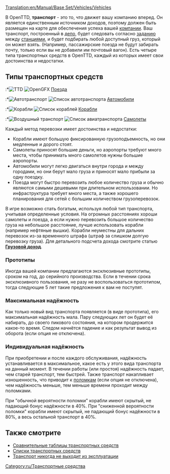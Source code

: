 [[Translation:en/Manual/Base Set/Vehicles/Vehicles]]
{{ru/Оглавление}}

В OpenTTD, '''транспорт''' - это то, что движет вашу компанию вперед. Он является единственным источником доходов, поэтому должен быть размещен на карте для обеспечения успеха вашей [[ru/Manual/Транспортная компания|компании]]. Ваш транспорт, построенный в [[ru/Manual/Депо|депо]], будет следовать согласно [[ru/Manual/Задания|заданию]] между [[ru/Manual/Станции|станциями]], и будет подбирать любой доступный груз, который он может взять. (Например, пассажирские поезда не будут забирать почту, только если вы не добавили им почтовый вагон). Есть четыре типа транспортных средств в OpenTTD, каждый из которых имеет свои достоинства и недостатки.

==Типы транспортных средств==
:*[[File:en/manual html m16a497ce.png|TTD]] [[File:en/Train Information button.png|OpenGFX]] [[ru/Manual/Base Set/Vehicles/Поезда|Поезда]]
:*[[File:en/manual html m3518e48c.png|Автотранспорт]] [[File:en/Road Vehicle Information button.png|Список автотранспорта]]  [[ru/Manual/Base Set/Vehicles/Автотранспорт|Автомобили]]
:*[[File:en/manual html 53123a33.png|Корабли]] [[File:en/Ship Information button.png|Список кораблей]] [[ru/Manual/Base Set/Vehicles/Корабли|Корабли]]
:*[[File:en/manual html 442702e6.png|Воздушный транспорт]] [[File:en/Aircraft Information button.png|Список авиатранспорта]] [[ru/Manual/Base Set/Vehicles/Авиация|Самолеты]]

Каждый метод перевозки имеет достоинства и недостатки:
*Корабли имеют большую фиксированную грузоподъемность, но они медленные и дорого стоят.
*Самолеты приносят большие деньги, но аэропорты требуют много места, чтобы принимать много самолетов нужны большие аэропорты.
*Автомобили могут легко двигаться внутри города и между городами, но они берут мало груза и приносят мало прибыли за одну поездку.
*Поезда могут быстро перевозить любое количество груза и обычно являются самыми дешевыми при длительном использовании. Но инфраструктура требует много места, а также хорошего планирования для сетей с большим количеством грузоперевозок.

В игре возможно стать богатым, используя любой тип транспорта, учитывая определенные условия. На огромных расстояниях хороши самолеты и поезда, а если нужно перевозить большое количество груза на небольшое расстояние, лучше использовать корабли (например нефтяные вышки). Корабли неуместны для дальних перевозок из-за временного штрафа (штраф за слишком долгую перевозку груза). Для детального подсчета дохода смотрите статью [[ru/Manual/Base Set/Economy/Грузовой доход|'''Грузовой доход''']].

=== Прототипы ===
Иногда вашей компании предлагаются эксклюзивные прототипы, сроком на год, до серийного производства. Если в течении срока эксклюзивного пользования, не разу не воспользоваться прототипом, тогда следующие 5 лет такие предложения к вам не поступят.

=== Максимальная надёжность ===
Как только новый вид транспорта появляется (в виде прототипа), его максимальная надёжность мала. Пару следующих лет он будет её набирать, до своего пикового состояния, на котором продержится какое-то время. Следом начнётся падение и как результат вывод из оборота (если опция не отключена). 

=== Индивидуальная надёжность ===
При приобретении и после каждого обслуживания, надёжность устанавливается в максимальное, какое есть у этого вида транспорта на данный момент. В течении работы (или простоя) надёжность падает, чем старей транспорт, тем быстрей. Также транспорт накапливает изношенность, что приводит к [[ru/Manual/Поломки|поломкам]] (если опция не отключена), чем надёжность меньше, тем меньше времени проходит между поломками. 

При "обычной вероятности поломки" корабли имеют скрытый, не падающий бонус надёжности в 40%.
При "сниженной вероятности поломки" корабли имеют скрытый, не падающий бонус надёжности в 80%, а весь остальной транспорт в 40%.

==Также смотрите==
*[[ru/Manual/Сравнение транспорта|Сравнительные таблицы транспортных средств]]
*[[ru/Manual/Списки транспортных средств|Списки транспортных средств]]
*[[ru/Archive/Manual/Settings/Транспорт никогда не выходит из эксплуатации|Транспорт никогда не выходит из эксплуатации]]
[[Category:ru/Транспортные средства]]